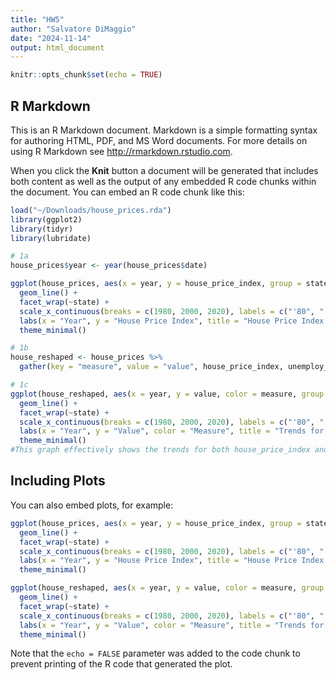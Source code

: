 ```yaml
---
title: "HW5"
author: "Salvatore DiMaggio"
date: "2024-11-14"
output: html_document
---
```


```r
knitr::opts_chunk$set(echo = TRUE)
```

## R Markdown

This is an R Markdown document. Markdown is a simple formatting syntax for authoring HTML, PDF, and MS Word documents. For more details on using R Markdown see <http://rmarkdown.rstudio.com>.

When you click the **Knit** button a document will be generated that includes both content as well as the output of any embedded R code chunks within the document. You can embed an R code chunk like this:

```r
load("~/Downloads/house_prices.rda")
library(ggplot2)
library(tidyr)
library(lubridate)

# 1a
house_prices$year <- year(house_prices$date)

ggplot(house_prices, aes(x = year, y = house_price_index, group = state)) +
  geom_line() +
  facet_wrap(~state) +
  scale_x_continuous(breaks = c(1980, 2000, 2020), labels = c("'80", "'00", "'20")) +
  labs(x = "Year", y = "House Price Index", title = "House Price Index Trend by State") +
  theme_minimal()

# 1b
house_reshaped <- house_prices %>%
  gather(key = "measure", value = "value", house_price_index, unemploy_perc, -state, -date, -year)

# 1c
ggplot(house_reshaped, aes(x = year, y = value, color = measure, group = interaction(state, measure))) +
  geom_line() +
  facet_wrap(~state) +
  scale_x_continuous(breaks = c(1980, 2000, 2020), labels = c("'80", "'00", "'20")) +
  labs(x = "Year", y = "Value", color = "Measure", title = "Trends for House Price Index and Unemployment Percentage by State") +
  theme_minimal()
#This graph effectively shows the trends for both house_price_index and unemploy_perc across states. However, plotting two unrelated measures on the same axis can lead to confusion, as the scales and trends for each may differ significantly.
```

## Including Plots

You can also embed plots, for example:

```r
ggplot(house_prices, aes(x = year, y = house_price_index, group = state)) +
  geom_line() +
  facet_wrap(~state) +
  scale_x_continuous(breaks = c(1980, 2000, 2020), labels = c("'80", "'00", "'20")) +
  labs(x = "Year", y = "House Price Index", title = "House Price Index Trend by State") +
  theme_minimal()

ggplot(house_reshaped, aes(x = year, y = value, color = measure, group = interaction(state, measure))) +
  geom_line() +
  facet_wrap(~state) +
  scale_x_continuous(breaks = c(1980, 2000, 2020), labels = c("'80", "'00", "'20")) +
  labs(x = "Year", y = "Value", color = "Measure", title = "Trends for House Price Index and Unemployment Percentage by State") +
  theme_minimal()
```

Note that the `echo = FALSE` parameter was added to the code chunk to prevent printing of the R code that generated the plot.

